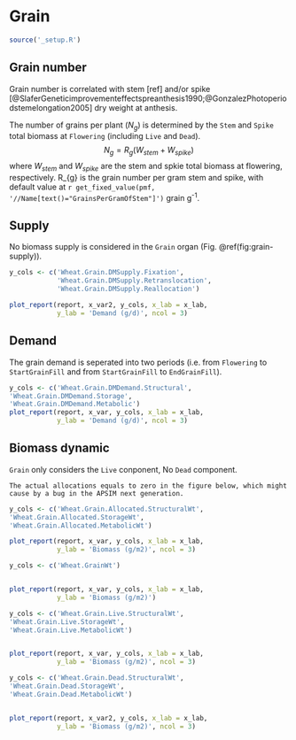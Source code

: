# Grain {#cha:grain}



```r
source('_setup.R')
```


## Grain number {#sec:grain-number}

Grain number is correlated with stem [ref] and/or spike [@SlaferGeneticimprovementeffectspreanthesis1990;@GonzalezPhotoperiodstemelongation2005] dry weight at anthesis.

The number of grains per plant ($N_{g}$) is determined by the `Stem` and `Spike` total biomass at `Flowering` (including `Live` and `Dead`).
$$
N_{g}=R_{g}(W_{stem} + W_{spike})
$$
where $W_{stem}$ and $W_{spike}$ are the stem and spkie total biomass at flowering, respectively. R_{g} is the grain number per gram stem and spike, with default value at `r get_fixed_value(pmf, '//Name[text()="GrainsPerGramOfStem"]')` grain g<sup>-1</sup>.




## Supply {#sec:grain-supply}

No biomass supply is considered in the `Grain` organ (Fig. \@ref(fig:grain-supply)).


<div class="fig-output">
```r
y_cols <- c('Wheat.Grain.DMSupply.Fixation',
            'Wheat.Grain.DMSupply.Retranslocation',
            'Wheat.Grain.DMSupply.Reallocation')

plot_report(report, x_var2, y_cols, x_lab = x_lab, 
            y_lab = 'Demand (g/d)', ncol = 3)

```
</div>


## Demand {#sec:grain-demand}
The grain demand is seperated into two periods (i.e. from `Flowering` to `StartGrainFill` and from `StartGrainFill` to `EndGrainFill`). 


<div class="fig-output">
```r
y_cols <- c('Wheat.Grain.DMDemand.Structural',
'Wheat.Grain.DMDemand.Storage',
'Wheat.Grain.DMDemand.Metabolic')
plot_report(report, x_var, y_cols, x_lab = x_lab, 
            y_lab = 'Demand (g/d)', ncol = 3)

```
</div>

## Biomass dynamic {#sec:grain-dynamic}

`Grain` only considers the `Live` conponent, No `Dead` component.
```block
The actual allocations equals to zero in the figure below, which might cause by a bug in the APSIM next generation.
```


<div class="fig-output">
```r
y_cols <- c('Wheat.Grain.Allocated.StructuralWt',
'Wheat.Grain.Allocated.StorageWt',
'Wheat.Grain.Allocated.MetabolicWt')

plot_report(report, x_var, y_cols, x_lab = x_lab, 
            y_lab = 'Biomass (g/m2)', ncol = 3)

```
</div>




<div class="fig-output">
```r
y_cols <- c('Wheat.GrainWt')


plot_report(report, x_var, y_cols, x_lab = x_lab, 
            y_lab = 'Biomass (g/m2)')

```
</div>





<div class="fig-output">
```r
y_cols <- c('Wheat.Grain.Live.StructuralWt',
'Wheat.Grain.Live.StorageWt',
'Wheat.Grain.Live.MetabolicWt')


plot_report(report, x_var, y_cols, x_lab = x_lab, 
            y_lab = 'Biomass (g/m2)', ncol = 3)

```
</div>


<div class="fig-output">
```r
y_cols <- c('Wheat.Grain.Dead.StructuralWt',
'Wheat.Grain.Dead.StorageWt',
'Wheat.Grain.Dead.MetabolicWt')


plot_report(report, x_var2, y_cols, x_lab = x_lab, 
            y_lab = 'Biomass (g/m2)', ncol = 3)

```
</div>




